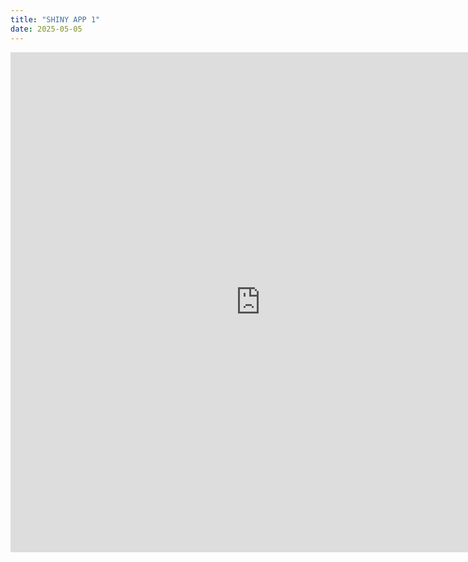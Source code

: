 ```yaml
---
title: "SHINY APP 1"
date: 2025-05-05
---
```


```{=html}
<div style="text-align: center; margin: 1em 0;">
  <iframe
    src="https://github.com/HaydenMikula/shiny-00-old-faithful.git"
    style="width: 800px; height: 800px; border: none;"
  ></iframe>
</div>
```